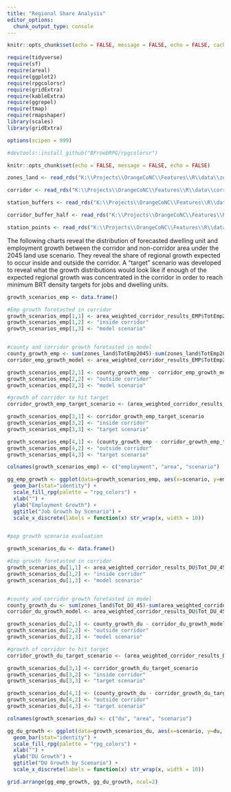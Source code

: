 ```yaml
---
title: "Regional Share Analysis"
editor_options: 
  chunk_output_type: console
---
```


```r
knitr::opts_chunk$set(echo = FALSE, message = FALSE, echo = FALSE, cache = TRUE)

require(tidyverse)
require(sf)
require(areal)
require(ggplot2)
require(rpgcolorsr)
require(gridExtra)
require(kableExtra)
require(ggrepel)
require(tmap)
require(rmapshaper)
library(scales)
library(gridExtra)

options(scipen = 999)

#devtools::install_github("BFroebRPG/rpgcolorsr")

```


```r
knitr::opts_chunk$set(echo = FALSE, message = FALSE, echo = FALSE)

zones_land <- read_rds("K:\\Projects\\OrangeCoNC\\Features\\R\\data\\zones_land.rds")

corridor <- read_rds("K:\\Projects\\OrangeCoNC\\Features\\R\\data\\corridor.rds")

station_buffers <- read_rds("K:\\Projects\\OrangeCoNC\\Features\\R\\data\\station_buffers.rds")

corridor_buffer_half <- read_rds("K:\\Projects\\OrangeCoNC\\Features\\R\\data\\corridor_buffer_half.rds")

station_points <- read_rds("K:\\Projects\\OrangeCoNC\\Features\\R\\data\\station_points.rds")
```

The following charts reveal the distribution of forecasted dwelling unit and employment growth between the corridor and non-corridor area under the 2045 land use scenario. They reveal the share of regional growth expected to occur inside and outside the corridor. A "target" scenario was developed to reveal what the growth distributions would look like if enough of the expected regional growth was concentrated in the corridor in order to reach minimum BRT density targets for jobs and dwelling units.

```r

growth_scenarios_emp <- data.frame()

#Emp growth foretasted in corridor
growth_scenarios_emp[1,1] <- area_weighted_corridor_results_EMP$TotEmp2045-area_weighted_corridor_results_EMP$TotEmp2020
growth_scenarios_emp[1,2] <- "inside corridor" 
growth_scenarios_emp[1,3] <- "model scenario" 


#county and corridor growth foretasted in model
county_growth_emp <- sum(zones_land$TotEmp2045)-sum(zones_land$TotEmp2020)
corridor_emp_growth_model <- area_weighted_corridor_results_EMP$TotEmp2045-area_weighted_corridor_results_EMP$TotEmp2020

growth_scenarios_emp[2,1] <- county_growth_emp - corridor_emp_growth_model
growth_scenarios_emp[2,2] <- "outside corridor" 
growth_scenarios_emp[2,3] <- "model scenario" 

#growth of corridor to hit target
corridor_growth_emp_target_scenario <- (area_weighted_corridor_results_EMP$acres*13)-(area_weighted_corridor_results_EMP$TotEmp2020)

growth_scenarios_emp[3,1] <- corridor_growth_emp_target_scenario
growth_scenarios_emp[3,2] <- "inside corridor" 
growth_scenarios_emp[3,3] <- "target scenario" 

growth_scenarios_emp[4,1] <- (county_growth_emp - corridor_growth_emp_target_scenario)
growth_scenarios_emp[4,2] <- "outside corridor" 
growth_scenarios_emp[4,3] <- "target scenario" 

colnames(growth_scenarios_emp) <- c("employment", "area", "scenario")

gg_emp_growth <- ggplot(data=growth_scenarios_emp, aes(x=scenario, y=employment, fill=area)) +
  geom_bar(stat="identity") +
  scale_fill_rpg(palette = "rpg_colors") +
  xlab("") +
  ylab("Employment Growth") +
  ggtitle("Job Growth by Scenario") +
  scale_x_discrete(labels = function(x) str_wrap(x, width = 10))


#pop growth scenario evaluation

growth_scenarios_du <- data.frame()

#Emp growth foretasted in corridor
growth_scenarios_du[1,1] <- area_weighted_corridor_results_DU$Tot_DU_45-area_weighted_corridor_results_DU$Tot_DU_20
growth_scenarios_du[1,2] <- "inside corridor" 
growth_scenarios_du[1,3] <- "model scenario" 


#county and corridor growth foretasted in model
county_growth_du <- sum(zones_land$Tot_DU_45)-sum(area_weighted_corridor_results_DU$Tot_DU_20)
corridor_du_growth_model <- area_weighted_corridor_results_DU$Tot_DU_45-area_weighted_corridor_results_DU$Tot_DU_20

growth_scenarios_du[2,1] <- county_growth_du - corridor_du_growth_model
growth_scenarios_du[2,2] <- "outside corridor" 
growth_scenarios_du[2,3] <- "model scenario" 

#growth of corridor to hit target
corridor_growth_du_target_scenario <- (area_weighted_corridor_results_DU$acres*13)-(area_weighted_corridor_results_DU$Tot_DU_20)

growth_scenarios_du[3,1] <- corridor_growth_du_target_scenario
growth_scenarios_du[3,2] <- "inside corridor" 
growth_scenarios_du[3,3] <- "target scenario" 

growth_scenarios_du[4,1] <- (county_growth_du - corridor_growth_du_target_scenario)
growth_scenarios_du[4,2] <- "outside corridor" 
growth_scenarios_du[4,3] <- "target scenario" 

colnames(growth_scenarios_du) <- c("du", "area", "scenario")

gg_du_growth <- ggplot(data=growth_scenarios_du, aes(x=scenario, y=du, fill=area)) +
  geom_bar(stat="identity") +
  scale_fill_rpg(palette = "rpg_colors") +
  xlab("") +
  ylab("DU Growth") +
  ggtitle("DU Growth by Scenario") +
  scale_x_discrete(labels = function(x) str_wrap(x, width = 10))

grid.arrange(gg_emp_growth, gg_du_growth, ncol=2)


```
